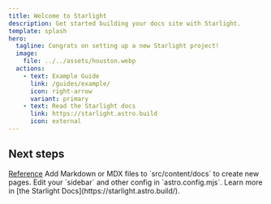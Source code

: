 ```yaml
---
title: Welcome to Starlight
description: Get started building your docs site with Starlight.
template: splash
hero:
  tagline: Congrats on setting up a new Starlight project!
  image:
    file: ../../assets/houston.webp
  actions:
    - text: Example Guide
      link: /guides/example/
      icon: right-arrow
      variant: primary
    - text: Read the Starlight docs
      link: https://starlight.astro.build
      icon: external
---
```



## Next steps

<CardGrid stagger>
	<Card title="Reference" icon="setting">
		<a href="/guides/papers/">Reference</a>
	</Card>
	<Card title="Add new content" icon="add-document">
		Add Markdown or MDX files to `src/content/docs` to create new pages.
	</Card>
	<Card title="Configure your site" icon="setting">
		Edit your `sidebar` and other config in `astro.config.mjs`.
	</Card>
	<Card title="Read the docs" icon="open-book">
		Learn more in [the Starlight Docs](https://starlight.astro.build/).
	</Card>
</CardGrid>
